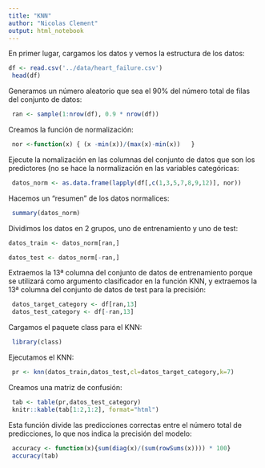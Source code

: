 ---
title: "KNN"
author: "Nicolas Clement"
output: html_notebook
---

En primer lugar, cargamos los datos y vemos la estructura de los datos:
```{r}
df <- read.csv('../data/heart_failure.csv')
 head(df)
```

Generamos un número aleatorio que sea el 90% del número total de filas del conjunto de datos:
```{r}
 ran <- sample(1:nrow(df), 0.9 * nrow(df)) 
```

Creamos la función de normalización:
```{r} 
 nor <-function(x) { (x -min(x))/(max(x)-min(x))   }
```
 
Ejecute la nomalización en las columnas del conjunto de datos que son los predictores (no se hace la normalización en las variables categóricas:
```{r}
 datos_norm <- as.data.frame(lapply(df[,c(1,3,5,7,8,9,12)], nor))
```

Hacemos un "resumen" de los datos normalices:
```{r}
 summary(datos_norm)
```
Dividimos los datos en 2 grupos, uno de entrenamiento y uno de test:
```{r}
datos_train <- datos_norm[ran,]

datos_test <- datos_norm[-ran,] 
```
 
Extraemos la 13ª columna del conjunto de datos de entrenamiento porque se utilizará como argumento clasificador en la función KNN, y extraemos la 13ª columna del conjunto de datos de test para la precisión:
```{r}
 datos_target_category <- df[ran,13]
 datos_test_category <- df[-ran,13]
```

Cargamos el paquete class para el KNN:
```{r}
 library(class)
```

Ejecutamos el KNN:
```{r}
 pr <- knn(datos_train,datos_test,cl=datos_target_category,k=7)
```

Creamos una matriz de confusión:
```{r}
 tab <- table(pr,datos_test_category)
 knitr::kable(tab[1:2,1:2], format="html")
```
Esta función divide las predicciones correctas entre el número total de predicciones, lo que nos indica la precisión del modelo:
```{r}
 accuracy <- function(x){sum(diag(x)/(sum(rowSums(x)))) * 100}
 accuracy(tab)
```
